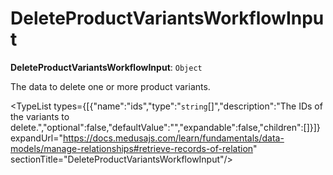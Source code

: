 
# DeleteProductVariantsWorkflowInput

 **DeleteProductVariantsWorkflowInput**: `Object`

The data to delete one or more product variants.

<TypeList types={[{"name":"ids","type":"`string`[]","description":"The IDs of the variants to delete.","optional":false,"defaultValue":"","expandable":false,"children":[]}]} expandUrl="https://docs.medusajs.com/learn/fundamentals/data-models/manage-relationships#retrieve-records-of-relation" sectionTitle="DeleteProductVariantsWorkflowInput"/>

